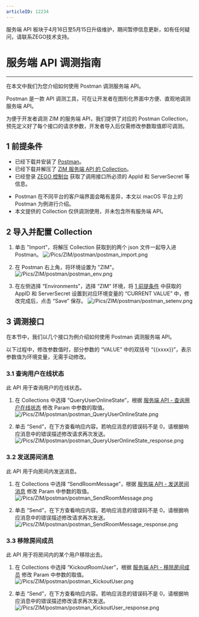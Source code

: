 ```yaml
---
articleID: 12234
---
```


<Warning title="警告">服务端 API 板块于4月16日至5月15日升级维护，期间暂停信息更新，如有任何疑问，请联系ZEGO技术支持。</Warning>
# 服务端 API 调测指南

- - -

在本文中我们为您介绍如何使用 Postman 调测服务端 API。

Postman 是一款 API 调测工具，可在让开发者在图形化界面中方便、直观地调测服务端 API。

为便于开发者调测 ZIM 的服务端 API，我们提供了对应的 Postman Collection，预先定义好了每个接口的请求参数，开发者导入后仅需修改参数取值即可调测。


## 1 前提条件

- 已经下载并安装了 [Postman](https://www.postman.com/downloads/)。
- 已经下载并解压了 [ZIM 服务端 API 的 Collection](https://storage.zego.im/zim/postman/ZIM_postman_collection.zip)。
- 已经登录 [ZEGO 控制台](https://console.zego.im) 获取了调用接口所必须的 AppId 和 ServerSecret 等信息。

<Warning title="注意"> 

- Postman 在不同平台的客户端界面会略有差异，本文以 macOS 平台上的 Postman 为例进行介绍。
- 本文提供的 Collection 仅供调测使用，并未包含所有服务端 API。
</Warning>


## 2 导入并配置 Collection 

1. 单击 "Import"，将解压 Collection 获取到的两个 json 文件一起导入进 Postman。
    ![/Pics/ZIM/postman/postman_import.png](https://storage.zego.im/sdk-doc/Pics/ZIM/postman/postman_import.png)

2. 在 Postman 右上角，将环境设置为 "ZIM"。
    ![/Pics/ZIM/postman/postman_env.png](https://storage.zego.im/sdk-doc/Pics/ZIM/postman/postman_env.png)

3. 在左侧选择 “Environments”，选择 “ZIM” 环境，将 [1 前提条件](#1-前提条件) 中获取的 AppID 和 ServerSecret 设置到对应环境变量的 “CURRENT VALUE” 中，修改完成后，点击 “Save” 保存。
    ![/Pics/ZIM/postman/postman_setenv.png](https://storage.zego.im/sdk-doc/Pics/ZIM/postman/postman_setenv.png)


## 3 调测接口

在本节中，我们以几个接口为例介绍如何使用 Postman 调测服务端 API。

<Note title="说明">

以下过程中，修改参数值时，部分参数的 “VALUE” 中的双括号 “\{\{xxxx}}”，表示参数值为环境变量，无需手动修改。
</Note>

### 3.1 查询用户在线状态

此 API 用于查询用户的在线状态。

1. 在 Collections 中选择 “QueryUserOnlineState”，根据 [服务端 API - 查询用户在线状态](./User/Query%20users%20online%20status.mdx) 修改 Param 中参数的取值。
    ![/Pics/ZIM/postman/postman_QueryUserOnlineState.png](https://storage.zego.im/sdk-doc/Pics/ZIM/postman/postman_QueryUserOnlineState.png)

2. 单击 “Send”，在下方查看响应内容。若响应消息的错误码不是 0，请根据响应消息中的错误描述修改请求再次发送。
    ![/Pics/ZIM/postman/postman_QueryUserOnlineState_response.png](https://storage.zego.im/sdk-doc/Pics/ZIM/postman/postman_QueryUserOnlineState_response.png)


### 3.2 发送房间消息

此 API 用于向房间内发送消息。

1. 在 Collections 中选择 “SendRoomMessage”，根据 [服务端 API - 发送房间消息](./Room/Obtain%20information%20about%20users%20in%20a%20room.mdx) 修改 Param 中参数的取值。
    ![/Pics/ZIM/postman/postman_SendRoomMessage.png](https://storage.zego.im/sdk-doc/Pics/ZIM/postman/postman_SendRoomMessage.png)

2. 单击 “Send”，在下方查看响应内容。若响应消息的错误码不是 0，请根据响应消息中的错误描述修改请求再次发送。
    ![/Pics/ZIM/postman/postman_SendRoomMessage_response.png](https://storage.zego.im/sdk-doc/Pics/ZIM/postman/postman_SendRoomMessage_response.png)


### 3.3 移除房间成员

此 API 用于将房间内的某个用户移除出去。

1. 在 Collections 中选择 “KickoutRoomUser”，根据 [服务端 API - 移除房间成员](./Room/Remove%20user%20from%20the%20room.mdx) 修改 Param 中参数的取值。
    ![/Pics/ZIM/postman/postman_KickoutUser.png](https://storage.zego.im/sdk-doc/Pics/ZIM/postman/postman_KickoutUser.png)

2. 单击 “Send”，在下方查看响应内容。若响应消息的错误码不是 0，请根据响应消息中的错误描述修改请求再次发送。
    ![/Pics/ZIM/postman/postman_KickoutUser_response.png](https://storage.zego.im/sdk-doc/Pics/ZIM/postman/postman_KickoutUser_response.png)
